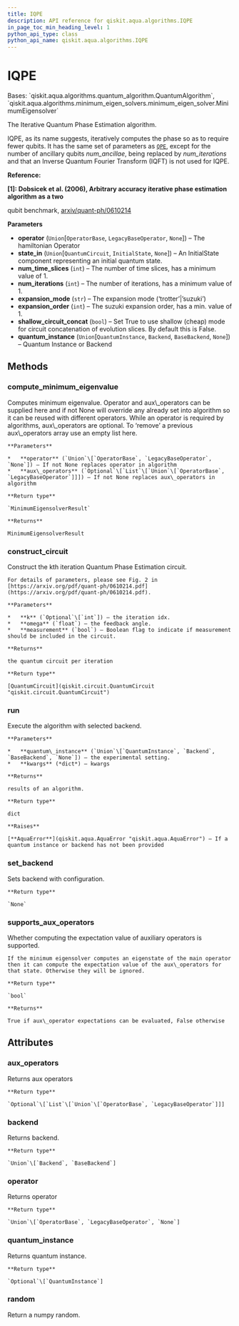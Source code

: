```yaml
---
title: IQPE
description: API reference for qiskit.aqua.algorithms.IQPE
in_page_toc_min_heading_level: 1
python_api_type: class
python_api_name: qiskit.aqua.algorithms.IQPE
---
```


# IQPE

<Class id="qiskit.aqua.algorithms.IQPE" github="https://github.com/qiskit-community/qiskit-aqua/tree/stable/0.9/qiskit/aqua/algorithms/minimum_eigen_solvers/iqpe.py" signature="IQPE(operator=None, state_in=None, num_time_slices=1, num_iterations=1, expansion_mode='suzuki', expansion_order=2, shallow_circuit_concat=False, quantum_instance=None)">
  Bases: `qiskit.aqua.algorithms.quantum_algorithm.QuantumAlgorithm`, `qiskit.aqua.algorithms.minimum_eigen_solvers.minimum_eigen_solver.MinimumEigensolver`

  The Iterative Quantum Phase Estimation algorithm.

  IQPE, as its name suggests, iteratively computes the phase so as to require fewer qubits. It has the same set of parameters as [`QPE`](qiskit.aqua.algorithms.QPE "qiskit.aqua.algorithms.QPE"), except for the number of ancillary qubits *num\_ancillae*, being replaced by *num\_iterations* and that an Inverse Quantum Fourier Transform (IQFT) is not used for IQPE.

  **Reference:**

  **\[1]: Dobsicek et al. (2006), Arbitrary accuracy iterative phase estimation algorithm as a two**

  qubit benchmark, [arxiv/quant-ph/0610214](https://arxiv.org/abs/quant-ph/0610214)

  **Parameters**

  *   **operator** (`Union`\[`OperatorBase`, `LegacyBaseOperator`, `None`]) – The hamiltonian Operator
  *   **state\_in** (`Union`\[`QuantumCircuit`, `InitialState`, `None`]) – An InitialState component representing an initial quantum state.
  *   **num\_time\_slices** (`int`) – The number of time slices, has a minimum value of 1.
  *   **num\_iterations** (`int`) – The number of iterations, has a minimum value of 1.
  *   **expansion\_mode** (`str`) – The expansion mode (‘trotter’|’suzuki’)
  *   **expansion\_order** (`int`) – The suzuki expansion order, has a min. value of 1.
  *   **shallow\_circuit\_concat** (`bool`) – Set True to use shallow (cheap) mode for circuit concatenation of evolution slices. By default this is False.
  *   **quantum\_instance** (`Union`\[`QuantumInstance`, `Backend`, `BaseBackend`, `None`]) – Quantum Instance or Backend

  ## Methods

  ### compute\_minimum\_eigenvalue

  <Function id="qiskit.aqua.algorithms.IQPE.compute_minimum_eigenvalue" name="compute_minimum_eigenvalue" signature="IQPE.compute_minimum_eigenvalue(operator=None, aux_operators=None)">
    Computes minimum eigenvalue. Operator and aux\_operators can be supplied here and if not None will override any already set into algorithm so it can be reused with different operators. While an operator is required by algorithms, aux\_operators are optional. To ‘remove’ a previous aux\_operators array use an empty list here.

    **Parameters**

    *   **operator** (`Union`\[`OperatorBase`, `LegacyBaseOperator`, `None`]) – If not None replaces operator in algorithm
    *   **aux\_operators** (`Optional`\[`List`\[`Union`\[`OperatorBase`, `LegacyBaseOperator`]]]) – If not None replaces aux\_operators in algorithm

    **Return type**

    `MinimumEigensolverResult`

    **Returns**

    MinimumEigensolverResult
  </Function>

  ### construct\_circuit

  <Function id="qiskit.aqua.algorithms.IQPE.construct_circuit" name="construct_circuit" signature="IQPE.construct_circuit(k=None, omega=0, measurement=False)">
    Construct the kth iteration Quantum Phase Estimation circuit.

    For details of parameters, please see Fig. 2 in [https://arxiv.org/pdf/quant-ph/0610214.pdf](https://arxiv.org/pdf/quant-ph/0610214.pdf).

    **Parameters**

    *   **k** (`Optional`\[`int`]) – the iteration idx.
    *   **omega** (`float`) – the feedback angle.
    *   **measurement** (`bool`) – Boolean flag to indicate if measurement should be included in the circuit.

    **Returns**

    the quantum circuit per iteration

    **Return type**

    [QuantumCircuit](qiskit.circuit.QuantumCircuit "qiskit.circuit.QuantumCircuit")
  </Function>

  ### run

  <Function id="qiskit.aqua.algorithms.IQPE.run" name="run" signature="IQPE.run(quantum_instance=None, **kwargs)">
    Execute the algorithm with selected backend.

    **Parameters**

    *   **quantum\_instance** (`Union`\[`QuantumInstance`, `Backend`, `BaseBackend`, `None`]) – the experimental setting.
    *   **kwargs** (*dict*) – kwargs

    **Returns**

    results of an algorithm.

    **Return type**

    dict

    **Raises**

    [**AquaError**](qiskit.aqua.AquaError "qiskit.aqua.AquaError") – If a quantum instance or backend has not been provided
  </Function>

  ### set\_backend

  <Function id="qiskit.aqua.algorithms.IQPE.set_backend" name="set_backend" signature="IQPE.set_backend(backend, **kwargs)">
    Sets backend with configuration.

    **Return type**

    `None`
  </Function>

  ### supports\_aux\_operators

  <Function id="qiskit.aqua.algorithms.IQPE.supports_aux_operators" name="supports_aux_operators" signature="classmethod IQPE.supports_aux_operators()">
    Whether computing the expectation value of auxiliary operators is supported.

    If the minimum eigensolver computes an eigenstate of the main operator then it can compute the expectation value of the aux\_operators for that state. Otherwise they will be ignored.

    **Return type**

    `bool`

    **Returns**

    True if aux\_operator expectations can be evaluated, False otherwise
  </Function>

  ## Attributes

  ### aux\_operators

  <Attribute id="qiskit.aqua.algorithms.IQPE.aux_operators" name="aux_operators">
    Returns aux operators

    **Return type**

    `Optional`\[`List`\[`Union`\[`OperatorBase`, `LegacyBaseOperator`]]]
  </Attribute>

  ### backend

  <Attribute id="qiskit.aqua.algorithms.IQPE.backend" name="backend">
    Returns backend.

    **Return type**

    `Union`\[`Backend`, `BaseBackend`]
  </Attribute>

  ### operator

  <Attribute id="qiskit.aqua.algorithms.IQPE.operator" name="operator">
    Returns operator

    **Return type**

    `Union`\[`OperatorBase`, `LegacyBaseOperator`, `None`]
  </Attribute>

  ### quantum\_instance

  <Attribute id="qiskit.aqua.algorithms.IQPE.quantum_instance" name="quantum_instance">
    Returns quantum instance.

    **Return type**

    `Optional`\[`QuantumInstance`]
  </Attribute>

  ### random

  <Attribute id="qiskit.aqua.algorithms.IQPE.random" name="random">
    Return a numpy random.
  </Attribute>
</Class>

